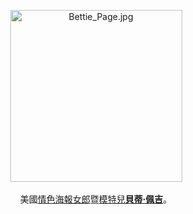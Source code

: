 <center>
[[File:Bettie_Page.jpg|275px]]
<br><br>
美國[[情色|情色]][[海報女郎|海報女郎]]暨[[模特兒|模特兒]]'''[[貝蒂·佩吉|貝蒂·佩吉]]'''。
<p>
</center>